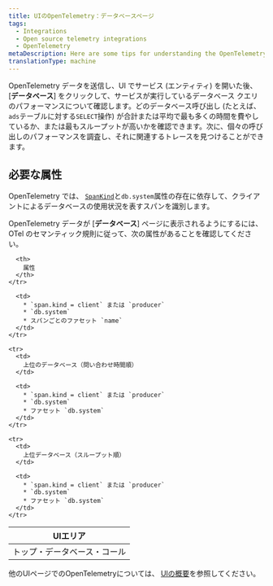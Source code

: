 ```yaml
---
title: UIのOpenTelemetry：データベースページ
tags:
  - Integrations
  - Open source telemetry integrations
  - OpenTelemetry
metaDescription: Here are some tips for understanding the OpenTelemetry database page in the New Relic UI.
translationType: machine
---
```


OpenTelemetry データを送信し、UI でサービス (エンティティ) を開いた後、\[**データベース**] をクリックして、サービスが実行しているデータベース クエリのパフォーマンスについて確認します。どのデータベース呼び出し (たとえば、 `ads`テーブルに対する`SELECT`操作) が合計または平均で最も多くの時間を費やしているか、または最もスループットが高いかを確認できます。次に、個々の呼び出しのパフォーマンスを調査し、それに関連するトレースを見つけることができます。

## 必要な属性

OpenTelemetry では、 [`SpanKind`](https://github.com/open-telemetry/opentelemetry-specification/blob/main/specification/trace/api.md#spankind)と`db.system`属性の存在に依存して、クライアントによるデータベースの使用状況を表すスパンを識別します。

OpenTelemetry データが \[**データベース**] ページに表示されるようにするには、OTel のセマンティック規則に従って、次の属性があることを確認してください。

<table>
  <thead>
    <tr>
      <th style={{ width: "200px" }}>
        UIエリア
      </th>

      <th>
        属性
      </th>
    </tr>
  </thead>

  <tbody>
    <tr>
      <td>
        トップ・データベース・コール
      </td>

      <td>
        * `span.kind = client` または `producer`
        * `db.system`
        * スパンごとのファセット `name`
      </td>
    </tr>

    <tr>
      <td>
        上位のデータベース（問い合わせ時間順）
      </td>

      <td>
        * `span.kind = client` または `producer`
        * `db.system`
        * ファセット `db.system`
      </td>
    </tr>

    <tr>
      <td>
        上位データベース（スループット順）
      </td>

      <td>
        * `span.kind = client` または `producer`
        * `db.system`
        * ファセット `db.system`
      </td>
    </tr>
  </tbody>
</table>

他のUIページでのOpenTelemetryについては、 [UIの概要](/docs/more-integrations/open-source-telemetry-integrations/opentelemetry/view-your-data/opentelemetry-view-your-data)を参照してください。